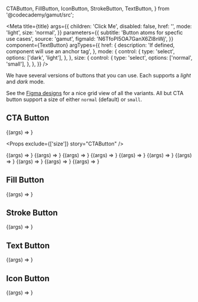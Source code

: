   CTAButton,
  FillButton,
  IconButton,
  StrokeButton,
  TextButton,
} from '@codecademy/gamut/src';

<Meta
  title={title}
  args={{
    children: 'Click Me',
    disabled: false,
    href: '',
    mode: 'light',
    size: 'normal',
  }}
  parameters={{
    subtitle: 'Button atoms for specfic use cases',
    source: 'gamut',
    figmaId: 'N6TfoPI5OA7GanX6Zl8nWj',
  }}
  component={TextButton}
  argTypes={{
    href: {
      description: 'If defined, component will use an anchor tag',
    },
    mode: {
      control: {
        type: 'select',
        options: ['dark', 'light'],
      },
    },
    size: {
      control: {
        type: 'select',
        options: ['normal', 'small'],
      },
    },
  }}
/>

We have several versions of buttons that you can use.
Each supports a _light_ and _dark_ mode.

See the [Figma designs](https://www.figma.com/file/N6TfoPI5OA7GanX6Zl8nWj/Buttons-%E2%9C%85?node-id=268%3A0) for a nice grid view of all the variants.
All but CTA button support a size of either `normal` (default) or `small`.

## CTA Button

<Canvas>
  <Story name="CTAButton">{(args) => <CTAButton {...args} />}</Story>
</Canvas>

<Props exclude={['size']} story="CTAButton" />

<Canvas columns={5}>
  <Story name="light">{(args) => <CTAButton {...args} />}</Story>
  <Story name="light - disabled" args={{ disabled: true }}>
    {(args) => <CTAButton {...args} />}
  </Story>
  <Story name="light - hover" parameters={{ pseudos: ['hover'] }}>
    {(args) => <CTAButton {...args} />}
  </Story>
  <Story
    name="light - focus-visible"
    parameters={{ pseudos: ['focus-visible'] }}
  >
    {(args) => <CTAButton {...args} />}
  </Story>
  <Story name="light - active" parameters={{ pseudos: ['active'] }}>
    {(args) => <CTAButton {...args} />}
  </Story>
  <Story name="dark" args={{ mode: 'dark' }}>
    {(args) => <CTAButton {...args} />}
  </Story>
  <Story name="dark - disabled" args={{ mode: 'dark', disabled: true }}>
    {(args) => <CTAButton {...args} />}
  </Story>
  <Story
    name="dark - hover"
    parameters={{ pseudos: ['hover'] }}
    args={{ mode: 'dark' }}
  >
    {(args) => <CTAButton {...args} />}
  </Story>
  <Story
    name="dark - focus-visible"
    parameters={{ pseudos: ['focus-visible'] }}
    args={{ mode: 'dark' }}
  >
    {(args) => <CTAButton {...args} />}
  </Story>
  <Story
    name="dark - active"
    parameters={{ pseudos: ['active'] }}
    args={{ mode: 'dark' }}
  >
    {(args) => <CTAButton {...args} />}
  </Story>
</Canvas>

## Fill Button

<Canvas>
  <Story name="FillButton">{(args) => <FillButton {...args} />}</Story>
</Canvas>

<Props story="FillButton" />

## Stroke Button

<Canvas>
  <Story name="StrokeButton">{(args) => <StrokeButton {...args} />}</Story>
</Canvas>

<Props story="StrokeButton" />

## Text Button

<Canvas>
  <Story name="TextButton">{(args) => <TextButton {...args} />}</Story>
</Canvas>

<Props story="TextButton" />

## Icon Button

<Canvas>
  <Story name="IconButton">
    {(args) => <IconButton icon={SearchIcon} {...args} />}
  </Story>
</Canvas>

<Props story="IconButton" />
